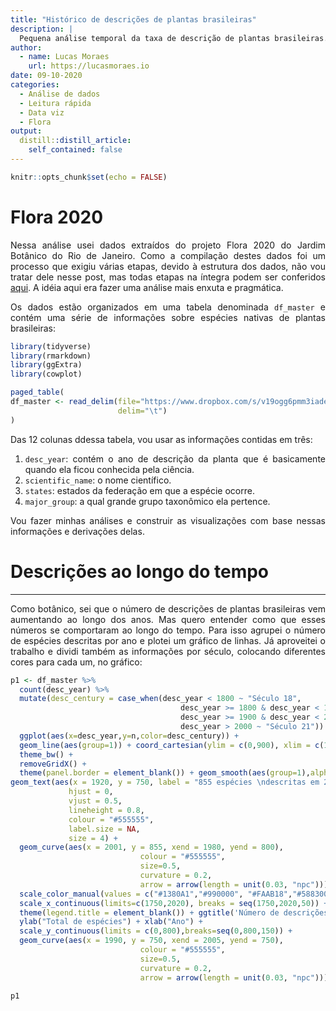 ```yaml
---
title: "Histórico de descrições de plantas brasileiras"
description: |
  Pequena análise temporal da taxa de descrição de plantas brasileiras. Nela observo como o número de descrições se comportou ao longo dos anos, a diferença entre os séculos, grupos taxonômicos e entre os estados brasileiros.
author:
  - name: Lucas Moraes
    url: https://lucasmoraes.io
date: 09-10-2020
categories:
  - Análise de dados
  - Leitura rápida
  - Data viz
  - Flora
output:
  distill::distill_article:
    self_contained: false
---
```


<style>
body {
text-align: justify}
</style>

```r
knitr::opts_chunk$set(echo = FALSE)
```

# Flora 2020

Nessa análise usei dados extraídos do projeto Flora 2020 do Jardim Botânico do Rio de Janeiro. Como a compilação destes dados foi um processo que exigiu várias etapas, devido à estrutura dos dados, não vou tratar dele nesse post, mas todas etapas na íntegra podem ser conferidos [aqui](https://moraessaur.github.io/flora2020_analysis/). A idéia aqui era fazer uma análise mais enxuta e pragmática.

Os dados estão organizados em uma tabela denominada `df_master` e contém uma série de informações sobre espécies nativas de plantas brasileiras:


```r
library(tidyverse)
library(rmarkdown)
library(ggExtra)
library(cowplot)

paged_table( 
df_master <- read_delim(file="https://www.dropbox.com/s/v19ogg6pmm3iade/df_master.txt?dl=1",
                        delim="\t")
)
```
Das 12 colunas ddessa tabela, vou usar as informações contidas em três:

1. `desc_year`: contém o ano de descrição da planta que é basicamente quando ela ficou conhecida pela ciência. 
2. `scientific_name`: o nome científico.
3. `states`: estados da federação em que a espécie ocorre.
4. `major_group`: a qual grande grupo taxonômico ela pertence.

Vou fazer minhas análises e construir as visualizações com base nessas informações e derivações delas.

# Descrições ao longo do tempo
***

Como botânico, sei que o número de descrições de plantas brasileiras vem aumentando ao longo dos anos. Mas quero entender como que esses números se comportaram ao longo do tempo. Para isso agrupei o número de espécies descritas por ano e plotei um gráfico de linhas. Já aproveitei o trabalho e dividi também as informações por século, colocando diferentes cores para cada um, no gráfico:

```r
p1 <- df_master %>% 
  count(desc_year) %>% 
  mutate(desc_century = case_when(desc_year < 1800 ~ "Século 18",
                                      desc_year >= 1800 & desc_year < 1900 ~ "Século 19",
                                      desc_year >= 1900 & desc_year < 2000 ~ "Século 20",
                                      desc_year > 2000 ~ "Século 21")) %>% na.omit() %>% 
  ggplot(aes(x=desc_year,y=n,color=desc_century)) +
  geom_line(aes(group=1)) + coord_cartesian(ylim = c(0,900), xlim = c(1750,2020)) +
  theme_bw() +
  removeGridX() +
  theme(panel.border = element_blank()) + geom_smooth(aes(group=1),alpha=0.1, linetype = 'dashed', size = 0.5, color = 'black') +
geom_text(aes(x = 1920, y = 750, label = "855 espécies \ndescritas em 2001"), 
             hjust = 0, 
             vjust = 0.5, 
             lineheight = 0.8,
             colour = "#555555", 
             label.size = NA, 
             size = 4) +
  geom_curve(aes(x = 2001, y = 855, xend = 1980, yend = 800),
                             colour = "#555555", 
                             size=0.5, 
                             curvature = 0.2,
                             arrow = arrow(length = unit(0.03, "npc"))) +
  scale_color_manual(values = c("#1380A1","#990000", "#FAAB18","#588300")) +
  scale_x_continuous(limits=c(1750,2020), breaks = seq(1750,2020,50)) + xlab('') +
  theme(legend.title = element_blank()) + ggtitle('Número de descrições anuais de espécies no Brasil de 1750 a 2020') +
  ylab("Total de espécies") + xlab("Ano") +
  scale_y_continuous(limits = c(0,800),breaks=seq(0,800,150)) +
  geom_curve(aes(x = 1990, y = 750, xend = 2005, yend = 750), 
                             colour = "#555555", 
                             size=0.5, 
                             curvature = 0.2,
                             arrow = arrow(length = unit(0.03, "npc")))

p1
```

























